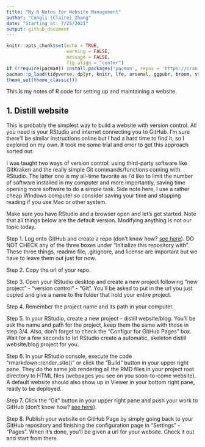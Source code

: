```yaml
---
title: "My R Notes for Website Management"
author: "Congli (Claire) Zhang"
date: "Starting at: 7/25/2021"
output: github_document
---
```


```r
knitr::opts_chunk$set(echo = TRUE, 
                      warning = FALSE, 
                      message = FALSE, 
                      fig.align = "center")
if (!require(pacman)) install.packages('pacman', repos = 'https://cran.rstudio.com')
pacman::p_load(tidyverse, dplyr, knitr, lfe, arsenal, ggpubr, broom, stargazer, fixest, gtsummary, huxtable)
theme_set(theme_classic())
```

This is my notes of R code for setting up and maintaining a website.

## 1. Distill website

This is probably the simplest way to build a website with version control. All you need is your RStudio and internet connecting you to GitHub. I'm sure there'll be similar instructions online but I had a hard time to find it, so I explored on my own. It took me some trial and error to get this approach sorted out. 

I was taught two ways of version control: using third-party software like GitKraken and the really simple Git commands/functions coming with RStudio. The latter one is my all-time favorite as I'd like to limit the number of software installed in my computer and more importantly, saving time opening more software to do a simple task. Side note here, I use a rather cheap Windows computer so consider saving your time and stopping reading if you use Mac or other system. 

Make sure you have RStudio and a browser open and let's get started. Note that all things below are the default version. Modifying anything is not our topic today.

Step 1. Log onto GitHub and create a repo (don't know how? [see here](https://docs.github.com/en/github/creating-cloning-and-archiving-repositories/creating-a-repository-on-github/creating-a-new-repository)). DO NOT CHECK any of the three boxes under "Initialize this repository with". These three things, readme file, .gitignore, and license are important but we have to leave them out just for now.

Step 2. Copy the url of your repo.

Step 3. Open your RStudio desktop and create a new project following "new project" - "version control" - "Git". You'll be asked to put in the url you just copied and give a name to the folder that hold your entire project. 

Step 4. Remember the project name and its path in your computer.

Step 5. In your RStudio, create a new project - distill website/blog. You'll be ask the name and path for the project, keep them the same with those in step 3/4. Also, don't forget to check the "Configur for GitHub Pages" box. Wait for a few seconds to let RStudio create a automatic, skeleton distill website/blog project for you. 

Step 6. In your RStudio console, execute the code "rmarkdown::render_site()" or click the "Build" button in your upper right pane. They do the same job rendering all the RMD files in your project root directory to HTML files (webpages you see on you soon-to-come website). A default website should also show up in Viewer in your bottom right pane, ready to be deployed. 

Step 7. Click the "Git" button in your upper right pane and push your work to GitHub (don't know how? [see here](https://happygitwithr.com/rstudio-git-github.html)).

Step 8. Publish your website on GitHub Page by simply going back to your GitHub repository and finishing the configuration page in "Settings" - "Pages". When it's done, you'll be given a url for your website. Check it out and start from there. 
















